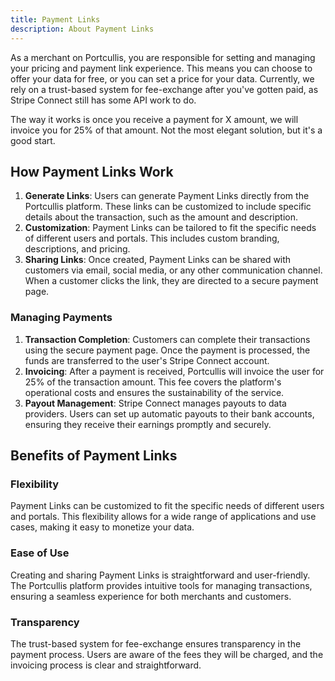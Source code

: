 ```yaml
---
title: Payment Links
description: About Payment Links
---
```


As a merchant on Portcullis, you are responsible for setting and managing your pricing and payment link experience. This means you can choose to offer your data for free, or you can set a price for your data. Currently, we rely on a trust-based system for fee-exchange after you've gotten paid, as Stripe Connect still has some API work to do.

The way it works is once you receive a payment for X amount, we will invoice you for 25% of that amount. Not the most elegant solution, but it's a good start.

## How Payment Links Work

1. **Generate Links**: Users can generate Payment Links directly from the Portcullis platform. These links can be customized to include specific details about the transaction, such as the amount and description.
2. **Customization**: Payment Links can be tailored to fit the specific needs of different users and portals. This includes custom branding, descriptions, and pricing.
3. **Sharing Links**: Once created, Payment Links can be shared with customers via email, social media, or any other communication channel. When a customer clicks the link, they are directed to a secure payment page.

### Managing Payments

1. **Transaction Completion**: Customers can complete their transactions using the secure payment page. Once the payment is processed, the funds are transferred to the user's Stripe Connect account.
2. **Invoicing**: After a payment is received, Portcullis will invoice the user for 25% of the transaction amount. This fee covers the platform's operational costs and ensures the sustainability of the service.
3. **Payout Management**: Stripe Connect manages payouts to data providers. Users can set up automatic payouts to their bank accounts, ensuring they receive their earnings promptly and securely.

## Benefits of Payment Links

### Flexibility

Payment Links can be customized to fit the specific needs of different users and portals. This flexibility allows for a wide range of applications and use cases, making it easy to monetize your data.

### Ease of Use

Creating and sharing Payment Links is straightforward and user-friendly. The Portcullis platform provides intuitive tools for managing transactions, ensuring a seamless experience for both merchants and customers.

### Transparency

The trust-based system for fee-exchange ensures transparency in the payment process. Users are aware of the fees they will be charged, and the invoicing process is clear and straightforward.
